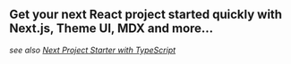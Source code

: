 
## Get your next React project started quickly with Next.js, Theme UI, MDX and more...

*see also [Next Project Starter with TypeScript](https://next-project-starter-with-typescript.vercel.app/)*

<DownloadLink />


<Features></Features>
